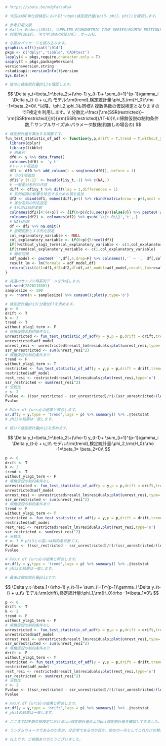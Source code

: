 ```{r}
# https://youtu.be/mdgFaYsaFyA

# 今回はADF単位根検定における3つのphi検定統計量(phi3、phi2、phi1)を確認します。

# 参考引用文献
# Walter Enders(2014),『APPLIED ECONOMETRIC TIME SERIES(FOURTH EDITION)』,WILEY.
# 村尾博(2019),『Rで学ぶVAR実証分析』,オーム社.
```

```{r}
# 必要なパッケージを読み込みます。
graphics.off();cat('\014')
pkgs <- c('dplyr','tibble','CADFtest')
lapply(X = pkgs,require,character.only = T)
sapply(X = pkgs,packageVersion)
version$version.string
rstudioapi::versionInfo()$version
Sys.Date()
```

```{r}
# 始めに検定統計量phi3を確認します。
```

$$
\Delta y_t=\beta_1+\beta_2t+(\rho-1) y_{t-1}+ \sum_{i=1}^{p-1}\gamma_i \Delta y_{t-i} + u_t\\
モデル:\rm{trend},検定統計量:\phi_3,\rm{H_0}:\rho -1=\beta_2=0\\
*以降、\phi_2,\phi_1も同様\\
複数係数の仮説検定となりますのでF検定を利用します。\\
分散比=\frac{[\rm{SSR(restricted)}-\rm{SSR(restricted)}]/r}{\rm{SSR(restricted)}/(T-k)}\\
r:帰無仮説の制約条件数,T:サンプルサイズ\\k:パラメータ数(制約無しの場合の)
$$
```{r}
# 検定統計量を算出する関数です。
fun_test_statistic_of_adf <- function(y,p,drift = T,trend = T,without_ylag1_term = F){
  library(dplyr)
  library(tibble)
  # 原系列
  df0 <- y %>% data.frame()
  colnames(df0) <- 'y_t'
  #トレンド項追加
  df1 <- df0 %>% add_column(t = seq(nrow(df0)),.before = 1)
  # ラグ1項追加
  df1$`y_{t-1}` <- head(df1$y_t,-1) %>% c(NA,.)
  # 一階差分系列の作成
  diff <- df1$y_t %>% diff(lag = 1,differences = 1)
  # 系列相関の影響を除去するための項を追加
  df2 <- cbind(df1, embed(diff,p+1) %>% rbind(matrix(nrow = p+1,ncol = p+1),.))
  # 差分系列の列名設定
  # 4列目は目的変数
  colnames(df2)[4:(4+p)] <- {if(0<p){c(0,seq(p))}else{0}} %>% paste0('Δy_{t-',.,'}')
  colnames(df2) <- colnames(df2) %>% gsub('\\{t-0\\}','t',.)
  # NA行削除
  df <- df2 %>% na.omit()
  # 説明変数とする列を設定
  col_explanatory_variable <- NULL
  col_explanatory_variable <- if(0<p){5:ncol(df)}
  if(!without_ylag1_term)col_explanatory_variable <- c(3,col_explanatory_variable)
  if(trend)col_explanatory_variable <- c(1,col_explanatory_variable)
  # 線形回帰
  adf_model <- paste0('`',df[,4,drop=F] %>% colnames(),'` ~ ',  df[,col_explanatory_variable,drop=F] %>% colnames() %>% paste0('`',.,'`',collapse = '+'),ifelse(drift,'+ 1','+ 0')) %>% gsub('``','',.) %>% eval()
  result_lm <- lm(formula = adf_model,df)
  return(list(df1=df1,df2=df2,df=df,adf_model=adf_model,result_lm=result_lm,col_explanatory_variable=col_explanatory_variable))
}
```

```{r}
# 共通のサンプル時系列データを作成します。
set.seed(2020110301)
samplesize <- 500
y <- rnorm(n = samplesize) %>% cumsum();plot(y,type='o')
```

```{r}
# 検定統計量phi3(分散比F)を求めます。
p <- 0
drift <- T
k <- 3
trend <- T
without_ylag1_term <- F
# 帰無仮説の制約条件なし
unrestricted <- fun_test_statistic_of_adf(y = y,p = p,drift = drift,trend = trend,without_ylag1_term = without_ylag1_term)
unrestricted$adf_model
unrest_resi <- unrestricted$result_lm$residuals;plot(unrest_resi,type='o')
ssr_unrestricted <- sum(unrest_resi^2)
# 帰無仮説の制約条件あり
trend <- F
without_ylag1_term <- T
restricted <- fun_test_statistic_of_adf(y = y,p = p,drift = drift,trend = trend,without_ylag1_term = without_ylag1_term)
restricted$adf_model
rest_resi <- restricted$result_lm$residuals;plot(rest_resi,type='o')
ssr_restricted <- sum(rest_resi^2)
# 分散比
r <- 2
Fvalue <- ((ssr_restricted - ssr_unrestricted)/r)/(ssr_unrestricted/(length(unrest_resi)-k))
Fvalue

# Rのur.df {urca}の結果と照合します。
ur.df(y = y,type = 'trend',lags = p) %>% summary() %>% .@teststat
# phi3の結果は一致します。

# 続いて検定統計量phi2を求めます。
```

$$
\Delta y_t=\beta_1+\beta_2t+(\rho-1) y_{t-1}+ \sum_{i=1}^{p-1}\gamma_i \Delta y_{t-i} + u_t\\
モデル:\rm{trend},検定統計量:\phi_2,\rm{H_0}:\rho -1=\beta_1= \beta_2=0\\
$$
```{r}
p <- 0
drift <- T
k <- 3
trend <- T
without_ylag1_term <- F
# 帰無仮説の制約条件なし
unrestricted <- fun_test_statistic_of_adf(y = y,p = p,drift = drift,trend = trend,without_ylag1_term = without_ylag1_term)
unrestricted$adf_model
unrest_resi <- unrestricted$result_lm$residuals;plot(unrest_resi,type='o')
ssr_unrestricted <- sum(unrest_resi^2)
# 帰無仮説の制約条件あり
trend <- F
without_ylag1_term <- T
restricted <- fun_test_statistic_of_adf(y = y,p = p,drift = drift,trend = trend,without_ylag1_term = without_ylag1_term)
restricted$adf_model
rest_resi <- restricted$result_lm$residuals;plot(rest_resi,type='o')
ssr_restricted <- sum(rest_resi^2)
# 分散比
r <- 3 # phi3との違いは制約条件数です。
Fvalue <- ((ssr_restricted - ssr_unrestricted)/r)/(ssr_unrestricted/(length(unrest_resi)-k))
Fvalue

# Rのur.df {urca}の結果と照合します。
ur.df(y = y,type = 'trend',lags = p) %>% summary() %>% .@teststat
# phi2の結果は一致します。

# 最後は検定統計量phi1です。
```

$$
\Delta y_t=\beta_1+(\rho-1) y_{t-1}+ \sum_{i=1}^{p-1}\gamma_i \Delta y_{t-i} + u_t\\
モデル:\rm{drift},検定統計量:\phi_1,\rm{H_0}:\rho -1=\beta_1=0\\
$$
```{r}
p <- 0
drift <- T
k <- 2
trend <- F
without_ylag1_term <- F
# 帰無仮説の制約条件なし
unrestricted <- fun_test_statistic_of_adf(y = y,p = p,drift = drift,trend = trend,without_ylag1_term = without_ylag1_term)
unrestricted$adf_model
unrest_resi <- unrestricted$result_lm$residuals;plot(unrest_resi,type='o')
ssr_unrestricted <- sum(unrest_resi^2)
# 帰無仮説の制約条件あり
drift <- F
without_ylag1_term <- T
restricted <- fun_test_statistic_of_adf(y = y,p = p,drift = drift,trend = trend,without_ylag1_term = without_ylag1_term)
restricted$adf_model
rest_resi <- restricted$result_lm$residuals;plot(rest_resi,type='o')
ssr_restricted <- sum(rest_resi^2)
# 分散比
r <- 2
Fvalue <- ((ssr_restricted - ssr_unrestricted)/r)/(ssr_unrestricted/(length(unrest_resi)-k))
Fvalue

# Rのur.df {urca}の結果と照合します。
ur.df(y = y,type = 'drift',lags = p) %>% summary() %>% .@teststat
# phi1の結果は一致します。

# ここまでADF単位根検定におけるtau検定統計量およびphi検定統計量を確認してきました。

# ランダムウォークであるのか否か、非定常であるのか否か。始めの一歩としてこれだけの検定を通さなければならない 時系列分析は「触れるな危険。一見さんお断り」の世界であるようです。

# 以上です。ご視聴ありがとうございました。
```
